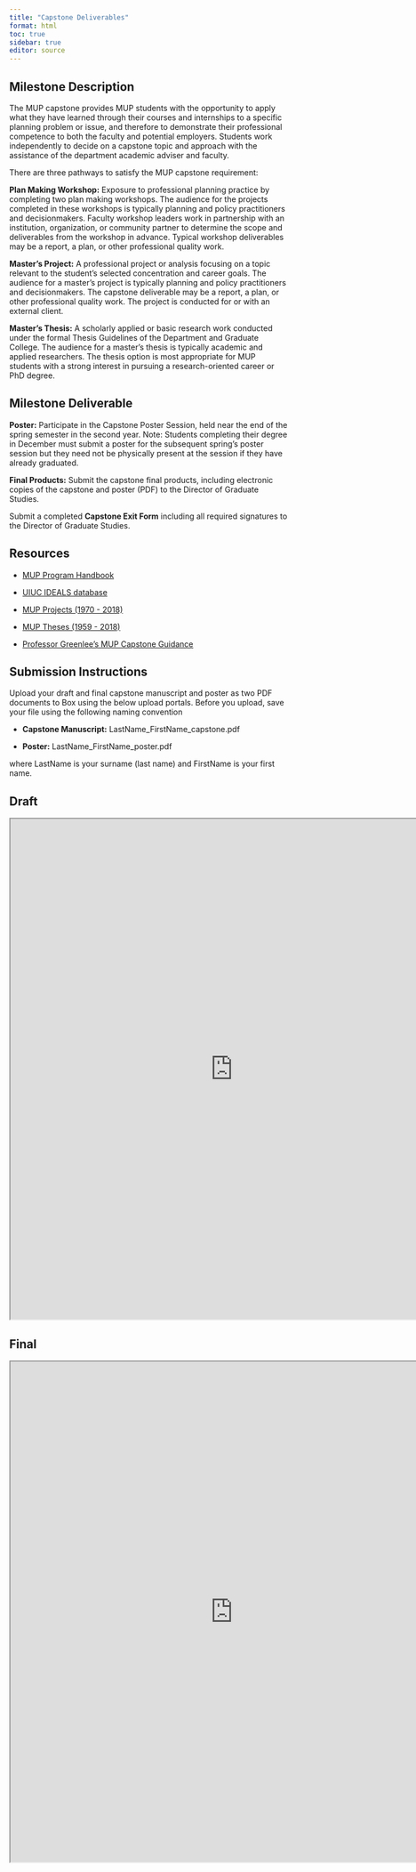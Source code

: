 ```yaml
---
title: "Capstone Deliverables"
format: html
toc: true
sidebar: true
editor: source
---
```


## Milestone Description

The MUP capstone provides MUP students with the opportunity to apply what they have learned through their courses and internships to a specific planning problem or issue, and therefore to demonstrate their professional competence to both the faculty and potential employers. Students work independently to decide on a capstone topic and approach with the assistance of the department academic adviser and faculty.

There are three pathways to satisfy the MUP capstone requirement:

**Plan Making Workshop:** Exposure to professional planning practice by completing two plan making workshops. The audience for the projects completed in these workshops is typically planning and policy practitioners and decisionmakers. Faculty workshop leaders work in partnership with an institution, organization, or community partner to determine the scope and deliverables from the workshop in advance. Typical workshop deliverables may be a report, a plan, or other professional quality work.

**Master's Project:** A professional project or analysis focusing on a topic relevant to the student's selected concentration and career goals. The audience for a master’s project is typically planning and policy practitioners and decisionmakers. The capstone deliverable may be a report, a plan, or other professional quality work. The project is conducted for or with an external client.

**Master’s Thesis:** A scholarly applied or basic research work conducted under the formal Thesis Guidelines of the Department and Graduate College. The audience for a master’s thesis is typically academic and applied researchers. The thesis option is most appropriate for MUP students with a strong interest in pursuing a research-oriented career or PhD degree.

## Milestone Deliverable

**Poster:** Participate in the Capstone Poster Session, held near the end of the spring semester in the second year. Note: Students completing their degree in December must submit a poster for the subsequent spring's poster session but they need not be physically present at the session if they have already graduated.

**Final Products:** Submit the capstone final products, including electronic copies of the capstone and poster (PDF) to the Director of Graduate Studies.

Submit a completed **Capstone Exit Form** including all required signatures to the Director of Graduate Studies.

## Resources

- [MUP Program Handbook](https://web.faa.illinois.edu/app/uploads/sites/2/2024/08/MUP-Program-Handbook-2024-2025.pdf)

- [UIUC IDEALS database](https://www.ideals.illinois.edu)

- [MUP Projects (1970 - 2018)](https://www.library.illinois.edu/cpla/theses/mpurp/)

- [MUP Theses (1959 - 2018)](https://www.library.illinois.edu/cpla/theses/mturp/)

- [Professor Greenlee's MUP Capstone Guidance](https://andrew-greenlee.com/resources/mup_capstone)

## Submission Instructions

Upload your draft and final capstone manuscript and poster as two PDF documents to Box using the below upload portals. Before you upload, save your file using the following naming convention

- **Capstone Manuscript:** LastName_FirstName_capstone.pdf

- **Poster:** LastName_FirstName_poster.pdf

where LastName is your surname (last name) and FirstName is your first name.

::: {.panel-tabset}
## Draft

<iframe src="https://uofi.app.box.com/f/c56a6a9cef7648b3a11e8e35d3950087" height="900" width="800"></iframe>

## Final

<iframe src="https://uofi.app.box.com/f/c4f82d7d71e3488caacda83d23f0484b" height="900" width="800"></iframe>

:::